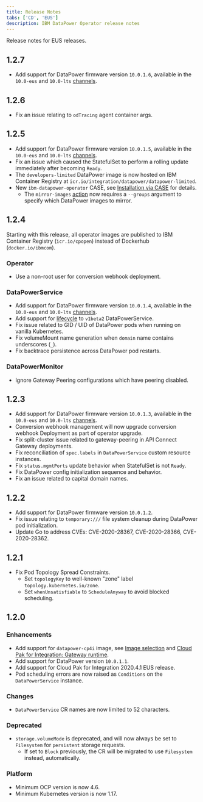 ```yaml
---
title: Release Notes
tabs: ['CD', 'EUS']
description: IBM DataPower Operator release notes
---
```


<PageDescription>

Release notes for EUS releases.

</PageDescription>

## 1.2.7

- Add support for DataPower firmware version `10.0.1.6`, available in the `10.0-eus` and `10.0-lts` [channels](/apis/datapowerservice/v1beta2#channels).

## 1.2.6

- Fix an issue relating to `odTracing` agent container args.

## 1.2.5

- Add support for DataPower firmware version `10.0.1.5`, available in the `10.0-eus` and `10.0-lts` [channels](/apis/datapowerservice/v1beta2#channels).
- Fix an issue which caused the StatefulSet to perform a rolling update immediately after becoming `Ready`.
- The `developers-limited` DataPower image is now hosted on IBM Container Registry at `icr.io/integration/datapower/datapower-limited`.
- New `ibm-datapower-operator` CASE, see [Installation via CASE](/install/case) for details.
  - The `mirror-images` [action](/install/case#4.-mirror-images) now requires a `--groups` argument to specify which DataPower images to mirror.

## 1.2.4

Starting with this release, all operator images are published to IBM Container Registry (`icr.io/cpopen`) instead of Dockerhub (`docker.io/ibmcom`).

### Operator

- Use a non-root user for conversion webhook deployment.

### DataPowerService

- Add support for DataPower firmware version `10.0.1.4`, available in the `10.0-eus` and `10.0-lts` [channels](/apis/datapowerservice/v1beta2#channels).
- Add support for [lifecycle](/apis/datapowerservice/v1beta2#lifecycle) to `v1beta2` DataPowerService.
- Fix issue related to GID / UID of DataPower pods when running on vanilla Kubernetes.
- Fix volumeMount name generation when `domain` name contains underscores (`_`).
- Fix backtrace persistence across DataPower pod restarts.

### DataPowerMonitor

- Ignore Gateway Peering configurations which have peering disabled.

## 1.2.3

- Add support for DataPower firmware version `10.0.1.3`, available in the `10.0-eus` and `10.0-lts` [channels](/apis/datapowerservice/v1beta2#channels).
- Conversion webhook management will now upgrade conversion webhook Deployment as part of operator upgrade.
- Fix split-cluster issue related to gateway-peering in API Connect Gateway deployments.
- Fix reconciliation of `spec.labels` in `DataPowerService` custom resource instances.
- Fix `status.mgmtPorts` update behavior when StatefulSet is not `Ready`.
- Fix DataPower config initialization sequence and behavior.
- Fix an issue related to capital domain names.

## 1.2.2

- Add support for DataPower firmware version `10.0.1.2`.
- Fix issue relating to `temporary:///` file system cleanup during DataPower pod initialization.
- Update Go to address CVEs: CVE-2020-28367, CVE-2020-28366, CVE-2020-28362.

## 1.2.1

- Fix Pod Topology Spread Constraints.
  - Set `topologyKey` to well-known "zone" label `topology.kubernetes.io/zone`.
  - Set `whenUnsatisfiable` to `ScheduleAnyway` to avoid blocked scheduling.

## 1.2.0

### Enhancements

- Add support for `datapower-cp4i` image, see [Image selection](/features/entitled-registry#image-selection) and [Cloud Pak for Integration: Gateway runtime](https://www.ibm.com/support/knowledgecenter/SS9H2Y_10.0/com.ibm.dp.doc/icp4i.html).
- Add support for DataPower version `10.0.1.1`.
- Add support for Cloud Pak for Integration 2020.4.1 EUS release.
- Pod scheduling errors are now raised as `Conditions` on the `DataPowerService` instance.

### Changes

- `DataPowerService` CR names are now limited to 52 characters.

### Deprecated

- `storage.volumeMode` is deprecated, and will now always be set to `Filesystem` for `persistent` storage requests.
  - If set to `Block` previously, the CR will be migrated to use `Filesystem` instead, automatically.

### Platform

- Minimum OCP version is now 4.6.
- Minimum Kubernetes version is now 1.17.
